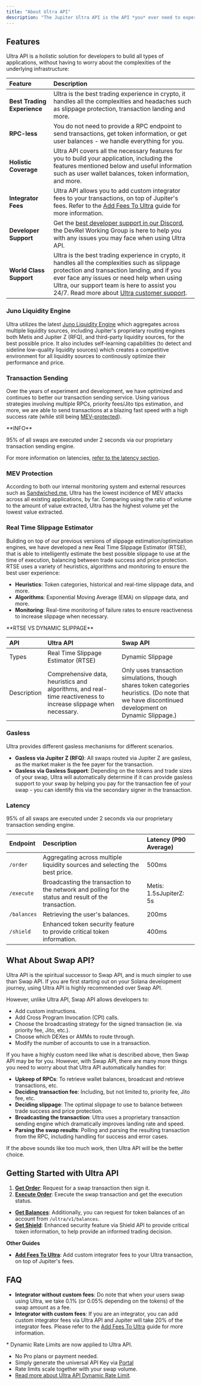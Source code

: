 ```yaml
---
title: "About Ultra API"
description: "The Jupiter Ultra API is the API *you* ever need to experience or build the best trading experience on Solana."
---
```


## Features

Ultra API is a holistic solution for developers to build all types of applications, without having to worry about the complexities of the underlying infrastructure:

| Feature                     | Description                                                                                                                                                                                                                                                                                                                                   |
| :--------------------------- | :-------------------------------------------------------------------------------------------------------------------------------------------------------------------------------------------------------------------------------------------------------------------------------------------------------------------------------------------- |
| **Best Trading Experience** | Ultra is the best trading experience in crypto, it handles all the complexities and headaches such as slippage protection, transaction landing and more.                                                                                                                                                                                      |
| **RPC-less**                | You do not need to provide a RPC endpoint to send transactions, get token information, or get user balances - we handle everything for you.                                                                                                                                                                                                   |
| **Holistic Coverage**       | Ultra API covers all the necessary features for you to build your application, including the features mentioned below and useful information such as user wallet balances, token information, and more.                                                                                                                                       |
| **Integrator Fees**         | Ultra API allows you to add custom integrator fees to your transactions, on top of Jupiter's fees. Refer to the [Add Fees To Ultra](/docs/ultra-api/add-fees-to-ultra) guide for more information.                                                                                                                                            |
| **Developer Support**       | Get the [best developer support in our Discord](https://discord.gg/jup), the DevRel Working Group is here to help you with any issues you may face when using Ultra API.                                                                                                                                                                      |
| **World Class Support**     | Ultra is the best trading experience in crypto, it handles all the complexities such as slippage protection and transaction landing, and if you ever face any issues or need help when using Ultra, our support team is here to assist you 24/7. Read more about [Ultra customer support](/misc/integrator-guidelines#customer-support). |

### Juno Liquidity Engine

Ultra utilizes the latest [Juno Liquidity Engine](/docs/routing) which aggregates across multiple liquidity sources, including Jupiter's proprietary routing engines both Metis and Jupiter Z (RFQ), and third-party liquidity sources, for the best possible price. It also includes self-learning capabilities (to detect and sideline low-quality liquidity sources) which creates a competitive environment for all liquidity sources to continously optimize their performance and price.

### Transaction Sending

Over the years of experiment and development, we have optimized and continues to better our transaction sending service. Using various strategies involving multiple RPCs, priority fees/Jito tips estimation, and more, we are able to send transactions at a blazing fast speed with a high success rate (while still being [MEV-protected](#mev-protection)).

<Note>
  **INFO**

  95% of all swaps are executed under 2 seconds via our proprietary transaction sending engine.

  For more information on latencies, [refer to the latency section](#latency).
</Note>

### MEV Protection

According to both our internal monitoring system and external resources such as [Sandwiched.me](https://sandwiched.me/sandwiches), Ultra has the lowest incidence of MEV attacks across all existing applications, by far. Comparing using the ratio of volume to the amount of value extracted, Ultra has the highest volume yet the lowest value extracted.

### Real Time Slippage Estimator

Building on top of our previous versions of slippage estimation/optimization engines, we have developed a new Real Time Slippage Estimator (RTSE), that is able to intelligently estimate the best possible slippage to use at the time of execution, balancing between trade success and price protection. RTSE uses a variety of heuristics, algorithms and monitoring to ensure the best user experience:

* **Heuristics**: Token categories, historical and real-time slippage data, and more.
* **Algorithms**: Exponential Moving Average (EMA) on slippage data, and more.
* **Monitoring**: Real-time monitoring of failure rates to ensure reactiveness to increase slippage when necessary.

<Note>
  **RTSE VS DYNAMIC SLIPPAGE**

  | <span class="dark:text-white text-black">API</span>         | <span class="dark:text-white text-black">Ultra API</span>                                                                                                      | <span class="dark:text-white text-black">Swap API</span>                                                                                                                                           |
  | :----------- | :-------------------------------------------------------------------------------------------------------------- | :-------------------------------------------------------------------------------------------------------------------------------------------------- |
  | Types       | Real Time Slippage Estimator (RTSE)                                                                            | Dynamic Slippage                                                                                                                                   |
  | Description | Comprehensive data, heuristics and algorithms, and real-time reactiveness to increase slippage when necessary. | Only uses transaction simulations, though shares token categories heuristics. (Do note that we have discontinued development on Dynamic Slippage.) |
</Note>

### Gasless

Ultra provides different gasless mechanisms for different scenarios.

* **Gasless via Jupiter Z (RFQ)**: All swaps routed via Jupiter Z are gasless, as the market maker is the fee payer for the transaction.
* **Gasless via Gasless Support**: Depending on the tokens and trade sizes of your swap, Ultra will automatically determine if it can provide gasless support to your swap by helping you pay for the transaction fee of your swap - you can identify this via the secondary signer in the transaction.

### Latency

95% of all swaps are executed under 2 seconds via our proprietary transaction sending engine.

| Endpoint    | Description                                                                                           | Latency (P90 Average)   |
| :----------- | :----------------------------------------------------------------------------------------------------- | :----------------------- |
| `/order`    | Aggregating across multiple liquidity sources and selecting the best price.                           | 500ms                   |
| `/execute`  | Broadcasting the transaction to the network and polling for the status and result of the transaction. | Metis: 1.5sJupiterZ: 5s |
| `/balances` | Retrieving the user's balances.                                                                       | 200ms                   |
| `/shield`   | Enhanced token security feature to provide critical token information.                                | 400ms                   |

## What About Swap API?

Ultra API is the spiritual successor to Swap API, and is much simpler to use than Swap API. If you are first starting out on your Solana development journey, using Ultra API is highly recommended over Swap API.

However, unlike Ultra API, Swap API allows developers to:

* Add custom instructions.
* Add Cross Program Invocation (CPI) calls.
* Choose the broadcasting strategy for the signed transaction (ie. via priority fee, Jito, etc.).
* Choose which DEXes or AMMs to route through.
* Modify the number of accounts to use in a transaction.

If you have a highly custom need like what is described above, then Swap API may be for you. However, with Swap API, there are many more things you need to worry about that Ultra API automatically handles for:

* **Upkeep of RPCs**: To retrieve wallet balances, broadcast and retrieve transactions, etc.
* **Deciding transaction fee**: Including, but not limited to, priority fee, Jito fee, etc.
* **Deciding slippage**: The optimal slippage to use to balance between trade success and price protection.
* **Broadcasting the transaction**: Ultra uses a proprietary transaction sending engine which dramatically improves landing rate and speed.
* **Parsing the swap results**: Polling and parsing the resulting transaction from the RPC, including handling for success and error cases.

If the above sounds like too much work, then Ultra API will be the better choice.

## Getting Started with Ultra API

1. [**Get Order**](/docs/ultra-api/get-order): Request for a swap transaction then sign it.
2. [**Execute Order**](/docs/ultra-api/execute-order): Execute the swap transaction and get the execution status.

* [**Get Balances**](/docs/ultra-api/get-balances): Additionally, you can request for token balances of an account from `/ultra/v1/balances`.
* [**Get Shield**](/docs/ultra-api/get-shield): Enhanced security feature via Shield API to provide critical token information, to help provide an informed trading decision.

**Other Guides**

* [**Add Fees To Ultra**](/docs/ultra-api/add-fees-to-ultra): Add custom integrator fees to your Ultra transaction, on top of Jupiter's fees.

## FAQ

<AccordionGroup>
<Accordion title="Can I add custom integrator fees to Ultra API?">

* **Integrator without custom fees**: Do note that when your users swap using Ultra, we take 0.1% (or 0.05% depending on the tokens) of the swap amount as a fee.
* **Integrator with custom fees**: If you are an integrator, you can add custom integrator fees via Ultra API and Jupiter will take 20% of the integrator fees. Please refer to the [Add Fees To Ultra](/docs/ultra-api/add-fees-to-ultra) guide for more information.
</Accordion>

<Accordion title="What is the rate limit for Ultra API?">
* Dynamic Rate Limits are now applied to Ultra API.

  * No Pro plans or payment needed.
  * Simply generate the universal API Key via [Portal](https://portal.jup.ag)
  * Rate limits scale together with your swap volume.
  * [Read more about Ultra API Dynamic Rate Limit](/docs/api-rate-limit).
</Accordion>
</AccordionGroup>

